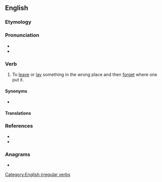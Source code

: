==English==

===Etymology===
{{prefix|en|mis|lay}}

===Pronunciation===
* {{IPA|en|/mɪsˈleɪ/}}
* {{rhymes|en|eɪ}}

===Verb===
{{en-verb|mislays|mislaying|mislaid}}

# To [[leave]] or [[lay]] something in the wrong place and then [[forget]] where one put it.

====Synonyms====
* {{l|en|misplace}}

====Translations====
{{trans-see|to leave something in the wrong place and then forget where one put it|misplace}}

===References===
* {{R:Century 1911}}
* {{R:Webster 1913}}

===Anagrams===
* {{anagrams|en|a=ailmsy|Imlays|siamyl}}

[[Category:English irregular verbs]]